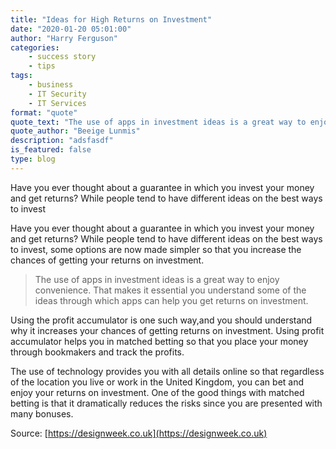 ```yaml
---
title: "Ideas for High Returns on Investment"
date: "2020-01-20 05:01:00"
author: "Harry Ferguson"
categories:
    - success story
    - tips
tags:
    - business
    - IT Security
    - IT Services
format: "quote"
quote_text: "The use of apps in investment ideas is a great way to enjoy the convenience."
quote_author: "Beeige Lunmis"
description: "adsfasdf"
is_featured: false
type: blog
---
```


Have you ever thought about a guarantee in which you invest your money and get returns? While people tend to have different ideas on the best ways to invest

<!-- endexcerpt -->

Have you ever thought about a guarantee in which you invest your money and get returns? While people tend to have different ideas on the best ways to invest, some options are now made simpler so that you increase the chances of getting your returns on investment.

> The use of apps in investment ideas is a great way to enjoy convenience. That makes it essential you understand some of the ideas through which apps can help you get returns on investment.

Using the profit accumulator is one such way,and you should understand why it increases your chances of getting returns on investment. Using profit accumulator helps you in matched betting so that you place your money through bookmakers and track the profits.

The use of technology provides you with all details online so that regardless of the location you live or work in the United Kingdom, you can bet and enjoy your returns on investment.
One of the good things with matched betting is that it dramatically reduces the risks since you are presented with many bonuses.

Source: [https://designweek.co.uk](https://designweek.co.uk)
